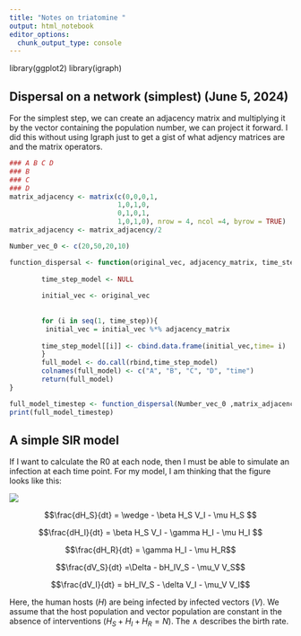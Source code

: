 ```yaml
---
title: "Notes on triatomine "
output: html_notebook
editor_options: 
  chunk_output_type: console
---
```


library(ggplot2) library(igraph)

## Dispersal on a network (simplest) (June 5, 2024)

For the simplest step, we can create an adjacency matrix and multiplying it by the vector containing the population number, we can project it forward. I did this without using Igraph just to get a gist of what adjency matrices are and the matrix operators.

```r
### A B C D
### B
### C
### D
matrix_adjacency <- matrix(c(0,0,0,1,
                           1,0,1,0,
                           0,1,0,1,
                           1,0,1,0), nrow = 4, ncol =4, byrow = TRUE)
matrix_adjacency <- matrix_adjacency/2
```

```r
Number_vec_0 <- c(20,50,20,10)

function_dispersal <- function(original_vec, adjacency_matrix, time_step){
        
        time_step_model <- NULL
        
        initial_vec <- original_vec
        
        
        for (i in seq(1, time_step)){
         initial_vec = initial_vec %*% adjacency_matrix
        
        time_step_model[[i]] <- cbind.data.frame(initial_vec,time= i)
        }
        full_model <- do.call(rbind,time_step_model)
        colnames(full_model) <- c("A", "B", "C", "D", "time")
        return(full_model)
}

full_model_timestep <- function_dispersal(Number_vec_0 ,matrix_adjacency, 30 )
print(full_model_timestep)
```

## A simple SIR model

If I want to calculate the R0 at each node, then I must be able to simulate an infection at each time point. For my model, I am thinking that the figure looks like this:

![](Figures/schematic.png)

$$
$$$$\frac{dH_S}{dt} = \wedge - \beta H_S V_I - \mu H_S
$$

$$
$$$$\frac{dH_I}{dt} = \beta H_S V_I - \gamma H_I - \mu H_I
$$

$$
$$$$\frac{dH_R}{dt} = \gamma H_I - \mu H_R$$

$$
$$$$\frac{dV_S}{dt} =\Delta - bH_IV_S - \mu_V V_S$$

$$
$$$$\frac{dV_I}{dt} = bH_IV_S - \delta V_I - \mu_V V_I$$


Here, the human hosts ($H$) are being infected by infected vectors ($V$). We assume that the host population and vector population are constant in the absence of interventions ($H_S + H_I + H_R = N$). The $\wedge$ describes the birth rate.
